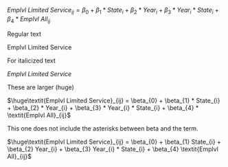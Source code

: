 $\textit{Emplvl Limited Service}_{ij} = \beta_{0} + \beta_{1} * State_{i} + \beta_{2} * Year_{i} + \beta_{3} * Year_{i} * State_{i} + \beta_{4} * \textit{Emplvl All}_{ij}$

Regular text

$\text{Emplvl Limited Service}$

For italicized text

$\textit{Emplvl Limited Service}$

These are larger (huge)

$\huge\textit{Emplvl Limited Service}_{ij} = \beta_{0} + \beta_{1} * State_{i} + \beta_{2} * Year_{i} + \beta_{3} * Year_{i} * State_{i} + \beta_{4} * \textit{Emplvl All}_{ij}$

This one does not include the asterisks between beta and the term.

$\huge\textit{Emplvl Limited Service}_{ij} = \beta_{0} + \beta_{1}  State_{i} + \beta_{2}  Year_{i} + \beta_{3}  Year_{i} * State_{i} + \beta_{4}  \textit{Emplvl All}_{ij}$